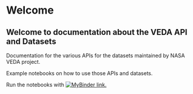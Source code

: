 # Welcome {.unnumbered}

## Welcome to documentation about the VEDA API and Datasets

Documentation for the various APIs for the datasets maintained by NASA VEDA project.

Example notebooks on how to use those APIs and datasets.

Run the notebooks with 
<a href="https://mybinder.org/v2/gh/nasa-impact/veda-documentation/HEAD"><img src="https://mybinder.org/badge_logo.svg" alt="MyBinder link." target="_blank"></a>
